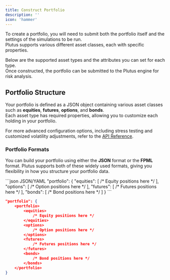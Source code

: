 ```yaml
---
title: Construct Portfolio
description: ''
icon: 'hammer'
---
```


To create a portfolio, you will need to submit both the portfolio itself and the settings of the simulations to be run.  
Plutus supports various different asset classes, each with specific properties.

Below are the supported asset types and the attributes you can set for each type.  
Once constructed, the portfolio can be submitted to the Plutus engine for risk analysis.

## Portfolio Structure

Your portfolio is defined as a JSON object containing various asset classes such as **equities**, **futures**, **options**, and **bonds**.  
Each asset type has required properties, allowing you to customize each holding in your portfolio.

<Note> For more advanced configuration options, including stress testing and customized volatility adjustments, refer to the [API Reference](/api-reference/introduction). </Note>

### Portfolio Formats

You can build your portfolio using either the **JSON** format or the **FPML** format. 
Plutus supports both of these widely used formats, giving you flexibility in how you structure your portfolio data.


<CodeGroup>
```json JSON/YAML
"portfolio": {
    "equities": [ /* Equity positions here */ ],
    "options": [ /* Option positions here */ ],
    "futures": [ /* Futures positions here */ ],
    "bonds": [ /* Bond positions here */ ]
}
```

```json FPML/XML
"portfolio": {
    <portfolio>
        <equities>
            /* Equity positions here */
        </equities>
        <options>
            /* Option positions here */
        </options>
        <futures>
            /* Futures positions here */
        </futures>
        <bonds>
            /* Bond positions here */
        </bonds>
    </portfolio>
}
```
</CodeGroup>